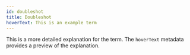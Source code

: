 ```yaml
---
id: doubleshot
title: Doubleshot
hoverText: This is an example term
---
```


This is a more detailed explanation for the term. The `hoverText` metadata provides a preview of the explanation.

